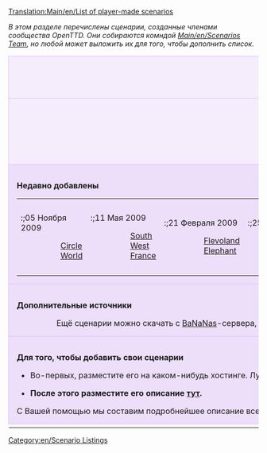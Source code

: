 [[Translation:Main/en/List of player-made scenarios]]{{en/-}}{{shortcut|scenarios}}

''В этом разделе перечислены сценарии, созданные членами сообщества OpenTTD. Они собираются комндой [[Main/en/Scenarios Team]], но любой может выложить их для того, чтобы дополнить список.''

{{en/-}}

{| cellspacing="3" class="mainpagetable" align="center" width="100%"
|- valign="top" 
|colspan="7" style="font-size: 100%; BACKGROUND-COLOR: #F5EDFC; border: 1px solid #E1BBFF; margin: 0; padding: 1em; text-align: center"|<font size="3">'''Сортировка сценариев'''</font>
|-
|style="font-size: 100%; BACKGROUND-COLOR: #F5EDFC; border: 1px solid #E1BBFF; margin: 0; padding: 1em; text-align: center; width:14%"|[[File:en/scnlist-alphabetical.png|48px]]<br />[[Main/en/Scenarios List|По имени]]
|style="font-size: 100%; BACKGROUND-COLOR: #F5EDFC; border: 1px solid #E1BBFF; margin: 0; padding: 1em; text-align: center; width:14%"|[[File:en/scnlist-difficulty.png|48px]]<br />[[Main/en/Scenario by Difficulty|По сложности]]
|style="font-size: 100%; BACKGROUND-COLOR: #F5EDFC; border: 1px solid #E1BBFF; margin: 0; padding: 1em; text-align: center; width:14%"|[[File:en/scnlist-industries.png|48px]]<br />[[Main/en/Scenario by Quantity of Industries|По количеству предприятий]]
|style="font-size: 100%; BACKGROUND-COLOR: #F5EDFC; border: 1px solid #E1BBFF; margin: 0; padding: 1em; text-align: center; width:14%"|[[File:en/scnlist-relief.png|48px]]<br />[[Main/en/Scenario by Relief|По рельефу]]
|style="font-size: 100%; BACKGROUND-COLOR: #F5EDFC; border: 1px solid #E1BBFF; margin: 0; padding: 1em; text-align: center; width:14%"|[[File:en/scnlist-setting.png|48px]]<br />[[Main/en/Scenario by Setting|По климату]]
|style="font-size: 100%; BACKGROUND-COLOR: #F5EDFC; border: 1px solid #E1BBFF; margin: 0; padding: 1em; text-align: center; width:14%"|[[File:en/scnlist-size.png|48px]]<br />[[Main/en/Scenario by Size|По размеру карты]]
|style="font-size: 100%; BACKGROUND-COLOR: #F5EDFC; border: 1px solid #E1BBFF; margin: 0; padding: 1em; text-align: center; width:14%"|[[File:en/scnlist-realworld.png|48px]]<br />[[Main/en/Scenarios Based on Real World|Основанные на настоящей местности]]
|-
|colspan="7" style="font-size: 100%; BACKGROUND-COLOR: #EDDEFA; border: 1px solid #E1BBFF; margin: 0; padding: 1em 1em 0em 1em; text-align: left;"|

<font size="3">'''Недавно добавлены'''</font>

{| style="BACKGROUND-COLOR: #EDDEFA"
|- valign="top"
|
:;05 Ноября 2009
::[[Main/en/Circle World|Circle World]]
|
:;11 Мая 2009
::[[Main/en/South West France|South West France]]
|
:;21 Февраля 2009
::[[Main/en/Flevoland|Flevoland]]
::[[Main/en/Elephant|Elephant]]
|
:;25 Декабря 2008
::[[Main/en/Northumberland, England|Northumberland, England]]
|
:;08 Декабря 2008
::[[Main/en/South Yorkshire|South Yorkshire]]
|
:;05 Декабря 2008
::[[Main/en/Jungle Urbaine (Paris)|Jungle Urbaine (Paris)]]
|
:;13 Ноября 2008
::[[Main/en/Whistler|Whistler]]
|}

|-
|colspan="7" style="font-size: 100%; BACKGROUND-COLOR: #EDDEFA; border: 1px solid #E1BBFF; margin: 0; padding: 1em 1em 0em 1em; text-align: left;"|

<font size="3">'''Дополнительные источники'''</font>

::Ещё сценарии можно скачать с [[Main/en/Content Service|BaNaNas]]-сервера, по адресу [http://bananas.openttd.org/en/scenario/ BaNaNas Scenarios].

|-
|colspan="7" style="font-size: 100%; BACKGROUND-COLOR: #EDDEFA; border: 1px solid #E1BBFF; margin: 0; padding: 1em 1em 0em 1em; text-align: left;"|

<font size="3">'''Для того, чтобы добавить свои сценарии'''</font>

*Во-первых, разместите его на каком-нибудь хостинге. Лучше всего на [http://tt-forums.net tt-forums]. Или попросите пользователя [[Archive/en/Jupix|Jupix]] помочь с размещением.

*'''После этого разместите его описание [[Main/en/Scenarios Team#Procedure to add a scenario|тут]].'''

С Вашей помощью мы составим подробнейшее описание всех сценариев.

|-
|}

[[Category:en/Scenario Listings]]